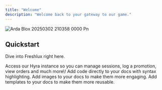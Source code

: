 ```yaml
---
title: "Welcome"
description: "Welcome back to your gateway to our game."
---
```


![Arda Blox 20250302 210358 0000 Pn](/images/ArdaBlox_20250302_210358_0000.png)

## Quickstart

Dive into Freshlux right here.

<CardGroup cols={2}>
  <Card title="Hyra" icon="vest" href="https://app.hyra.io">
    Access our Hyra instance so you can manage sessions, log a promotion, view orders and much more\!
  </Card>
  <Card title="Add Code Blocks" icon="square-code" href="/essentials/code">
    Add code directly to your docs with syntax highlighting.
  </Card>
  <Card title="Add Images" icon="image" href="/essentials/images">
    Add images to your docs to make them more engaging.
  </Card>
  <Card title="Add Custom Components" icon="puzzle-piece" href="/essentials/reusable-snippets">
    Add templates to your docs to make them more reusable.
  </Card>
</CardGroup>